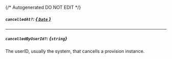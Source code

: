 {/* Autogenerated DO NOT EDIT  */}
##### `cancelledAt?`: [*{ `Date` }*](https://developer.mozilla.org/en-US/docs/Web/JavaScript/Reference/Global_Objects/Date)

---
##### `cancelledByUserId?`: *{`string`}*
The userID, usually the system, that cancells a provision instance.

